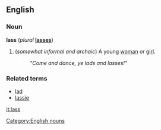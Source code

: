 ==English==
[[Category:English nouns]]
===Noun===
'''lass''' (''plural'' '''[[lasses]]''')

# (''somewhat informal and archaic'') A young [[woman]] or [[girl]].
#: ''"Come and dance, ye lads and lasses!"''

===Related terms===
*[[lad]]
*[[lassie]]

[[it:lass]]